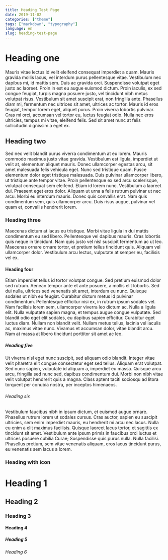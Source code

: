 ```yaml
---
title: Heading Test Page
date: 2019-11-02
categories: ["theme"]
tags: ["markdown", "typography"]
language: en
slug: heading-test-page
---
```



# Heading one

Mauris vitae lectus id velit eleifend consequat imperdiet a quam. Mauris gravida mollis lacus, vel interdum purus pellentesque vitae. Vestibulum nec dapibus mi, id mattis sem. Duis ac gravida orci. Suspendisse volutpat eget justo ac laoreet. Proin in est eu augue euismod dictum. Proin iaculis, ex sed congue feugiat, turpis magna posuere justo, vel tincidunt nibh metus volutpat risus. Vestibulum sit amet suscipit erat, non fringilla ante. Phasellus diam mi, fermentum nec ultrices sit amet, ultrices ac tortor. Mauris id eros feugiat, tempor lorem eget, aliquet purus. Proin viverra lobortis pulvinar. Cras mi orci, accumsan vel tortor eu, luctus feugiat odio. Nulla nec eros ultricies, tempus mi vitae, eleifend felis. Sed sit amet nunc at felis sollicitudin dignissim a eget ex.

## Heading two

Sed nec velit blandit purus viverra condimentum at eu lorem. Mauris commodo maximus justo vitae gravida. Vestibulum est ligula, imperdiet ut velit at, elementum aliquet mauris. Donec ullamcorper egestas arcu, sit amet malesuada felis vehicula eget. Nunc sed tristique quam. Fusce elementum dolor eget tristique malesuada. Duis pulvinar ullamcorper libero, ut tristique ante tempor vitae. Proin pellentesque ex sed arcu scelerisque, volutpat consequat sem eleifend. Etiam id lorem nunc. Vestibulum a laoreet dui. Praesent eget eros dolor. Aliquam ut urna a felis rutrum pulvinar ut nec arcu. Morbi eu interdum mauris. Donec quis convallis erat. Nam quis condimentum sem, quis ullamcorper arcu. Duis risus augue, pulvinar vel quam et, convallis hendrerit lorem.

### Heading three

Maecenas dictum at lacus eu tristique. Morbi vitae ligula in dui mattis condimentum eu sed libero. Pellentesque vel dapibus mauris. Cras lobortis quis neque in tincidunt. Nam quis justo vel nisl suscipit fermentum ac ut leo. Maecenas ornare ornare tortor, et pretium tellus tincidunt quis. Aliquam vel ullamcorper dolor. Vestibulum arcu lectus, vulputate at semper eu, facilisis vel ex.

#### Heading four

Etiam imperdiet tellus id tortor volutpat congue. Sed pretium euismod dolor sed rutrum. Aenean tempor ante et ante posuere, a mollis elit lobortis. Sed dui nulla, ultrices sed venenatis sit amet, interdum eu nunc. Quisque sodales ut nibh eu feugiat. Curabitur dictum metus id pulvinar condimentum. Pellentesque efficitur nisi ex, in rutrum ipsum sodales vel. Nam facilisis lorem sem, ullamcorper viverra leo dictum ac. Nulla a ligula elit. Nulla vulputate sapien magna, et tempus augue congue vulputate. Sed blandit odio eget elit sodales, eu dapibus sapien efficitur. Curabitur eget luctus diam. Nullam non blandit velit. Nullam metus tellus, lacinia vel iaculis ac, maximus vitae nunc. Vivamus et accumsan dolor, vitae blandit arcu. Nam at massa at libero tincidunt porttitor sit amet ac leo.

##### Heading five

Ut viverra nisl eget nunc suscipit, sed aliquam odio blandit. Integer vitae velit pharetra elit congue consectetur eget sed tellus. Aliquam erat volutpat. Sed nunc sapien, vulputate id aliquam a, imperdiet eu massa. Quisque arcu arcu, fringilla sed nunc sed, dapibus condimentum dui. Morbi non nibh vitae velit volutpat hendrerit quis a magna. Class aptent taciti sociosqu ad litora torquent per conubia nostra, per inceptos himenaeos.

###### Heading six

Vestibulum faucibus nibh in ipsum dictum, et euismod augue ornare. Phasellus rutrum lorem ut sodales cursus. Cras auctor, sapien eu suscipit ultricies, sem enim imperdiet mauris, eu hendrerit mi arcu nec lacus. Nulla eu enim a elit maximus facilisis. Quisque laoreet lacus tortor, et sagittis ex tincidunt sit amet. Vestibulum ante ipsum primis in faucibus orci luctus et ultrices posuere cubilia Curae; Suspendisse quis purus nulla. Nulla facilisi. Phasellus pretium, sem vitae venenatis aliquam, eros lacus tincidunt purus, eu venenatis sem lacus a lorem.

### Heading with icon <EmojiEmotionsIcon />

### <EmojiEmotionsIcon />

# Heading 1

## Heading 2

### Heading 3

#### Heading 4

##### Heading 5

###### Heading 6
